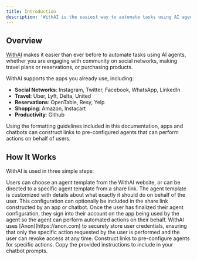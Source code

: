 ```yaml
---
title: Introduction
description: 'WithAI is the easiest way to automate tasks using AI agents.'
---
```



## Overview

[WithAI](https://www.getwith.ai) makes it easier than ever before to automate tasks using AI agents, whether you are engaging with community on social networks, making travel plans or reservations, or purchasing products. 

WithAI supports the apps you already use, including:
- **Social Networks**: Instagram, Twitter, Facebook, WhatsApp, LinkedIn
- **Travel**: Uber, Lyft, Delta, United
- **Reservations**: OpenTable, Resy, Yelp
- **Shopping**: Amazon, Instacart
- **Productivity**: Github 

Using the formatting guidelines included in this documentation, apps and chatbots can construct links to pre-configured agents that can perform  actions on behalf of users. 

## How It Works 

WithAI is used in three simple steps: 

<Steps>
  <Step title="Choose an Agent Template">
    Users can choose an agent template from the WithAI website, or can be directed to a specific agent template from a share link. 
  </Step>
  <Step title="Configure the Agent Template">
    The agent template is customized with details about what exactly it should do on behalf of the user. This configuration can optionally be included in the share link constructed by an app or chatbot. 
  </Step>
  <Step title="Sign Into App">
    Once the user has finalized their agent configuration, they sign into their account on the app being used by the agent so the agent can perform automated actions on their behalf.
  </Step>
</Steps>


<Tip>
WithAI uses [Anon](https://anon.com) to securely store user credentials, ensuring that only the specific action requested by the user is performed and the user can revoke access at any time.
</Tip>

<CardGroup cols={2}>
  <Card
    title="URL Formatting Guidelines"
    icon="link"
    href="/url-formatting"
  >
    Construct links to pre-configure agents for specific actions.
  </Card>
  <Card
    title="Chatbot Integration"
    icon="robot"
    href="/chatbot-instructions"
  >
    Copy the provided instructions to include in your chatbot prompts.
  </Card>
</CardGroup>


